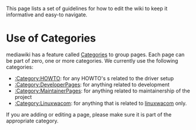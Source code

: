 This page lists a set of guidelines for how to edit the wiki to keep it informative and easy-to navigate.

= Use of Categories =
mediawiki has a feature called [http://www.mediawiki.org/wiki/Help:Categories Categories] to group pages. Each page can be part of zero, one or more categories. We currently use the following categories:
* [[:Category:HOWTO]]: for any HOWTO's s related to the driver setup
* [[:Category:DeveloperPages]]: for anything related to development
* [[:Category:MaintainerPages]]: for anything related to maintainership of the project
* [[:Category:Linuxwacom]]: for anything that is related to [[linuxwacom]] only.

If you are adding or editing a page, please make sure it is part of the appropriate category.